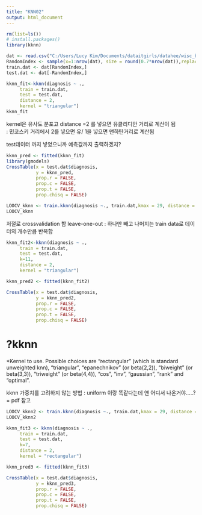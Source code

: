 ```yaml
---
title: "KNN02"
output: html_document
---
```


```r
rm(list=ls())
# install.packages()
library(kknn)

dat <- read.csv("C:/Users/Lucy Kim/Documents/dataitgirls/datahee/wisc_bc_data.csv",header = TRUE, row.names = 1)
RandomIndex <- sample(x=1:nrow(dat), size = round(0.7*nrow(dat)),replace =FALSE)
train.dat <- dat[RandomIndex,]
test.dat <- dat[-RandomIndex,]

kknn_fit<-kknn(diagnosis ~ ., 
     train = train.dat,
     test = test.dat,
     distance = 2,
     kernel = "triangular")
kknn_fit
```
kernel은 유사도 분포고
distance =2 를 넣으면 유클리디안 거리로 계산이 됨  
: 민코스키 거리에서 2를 넣으면 유/ 1을 넣으면 맨하탄거리로 계산됨


test데이터 까지 넣었으니까 예측값까지 출력하겠지?
```r
kknn_pred <- fitted(kknn_fit)
library(gmodels)
CrossTable(x = test.dat$diagnosis,
           y = kknn_pred,
           prop.r = FALSE,
           prop.c = FALSE,
           prop.t = FALSE,
           prop.chisq = FALSE)
```
```r
LOOCV_kknn <- train.kknn(diagnosis ~., train.dat,kmax = 29, distance = 2, kernel = "triangular")
LOOCV_kknn
```
저절로 crossvalidation 함
leave-one-out : 하나만 빼고 나머지는 train data로 데이터의 개수만큼 반복함


```r
kknn_fit2<-kknn(diagnosis ~ ., 
     train = train.dat,
     test = test.dat,
     k=11,
     distance = 2,
     kernel = "triangular")

kknn_pred2 <- fitted(kknn_fit2)

CrossTable(x = test.dat$diagnosis,
           y = kknn_pred2,
           prop.r = FALSE,
           prop.c = FALSE,
           prop.t = FALSE,
           prop.chisq = FALSE)

```


# ?kknn
*Kernel to use. Possible choices are "rectangular" (which is standard unweighted knn), "triangular", "epanechnikov" (or beta(2,2)), "biweight" (or beta(3,3)), "triweight" (or beta(4,4)), "cos", "inv", "gaussian", "rank" and "optimal".


kknn 가중치를 고려하지 않는 방법 : uniform 이랑 똑같다는데 얜 어디서 나온거야.....? = pdf 참고
```r
LOOCV_kknn2 <- train.kknn(diagnosis ~., train.dat,kmax = 29, distance = 2, kernel = "rectangular")
LOOCV_kknn2
```

```r
kknn_fit3 <- kknn(diagnosis ~ ., 
     train = train.dat,
     test = test.dat,
     k=7,
     distance = 2,
     kernel = "rectangular")

kknn_pred3 <- fitted(kknn_fit3)

CrossTable(x = test.dat$diagnosis,
           y = kknn_pred3,
           prop.r = FALSE,
           prop.c = FALSE,
           prop.t = FALSE,
           prop.chisq = FALSE)

```






